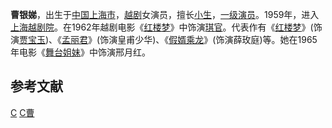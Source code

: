 '''曹银娣'''{{BD|1939年|8月|||catIdx=C}}，出生于[[中国|中国]][[上海市|上海市]]，[[越剧|越剧]]女演员，擅长[[小生|小生]]，[[一级演员|一级演员]]。1959年，进入[[上海越剧院|上海越剧院]]。在1962年越剧电影《[[红楼梦_(1962年越剧电影)|红楼梦]]》中饰演[[琪官|琪官]]。代表作有《[[红楼梦_(越剧)|红楼梦]]》(饰演[[贾宝玉|贾宝玉]])、《[[孟丽君|孟丽君]]》(饰演皇甫少华)、《[[假婿乘龙|假婿乘龙]]》(饰演薛玫庭)等。她在1965年电影《[[舞台姐妹|舞台姐妹]]》中饰演邢月红。

== 参考文献 ==
<references/>

[[Category:越剧演员|C]]
[[Category:上海市戏曲学校校友|C曹]]